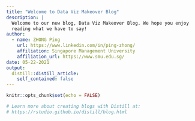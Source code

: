 ```yaml
---
title: "Welcome to Data Viz Makeover Blog"
description: |
  Welcome to our new blog, Data Viz Makeover Blog. We hope you enjoy 
  reading what we have to say!
author:
  - name: ZHONG Ping
    url: https://www.linkedin.com/in/ping-zhong/
    affiliation: Singapore Management University
    affiliation_url: https://www.smu.edu.sg/
date: 05-22-2021
output:
  distill::distill_article:
    self_contained: false
---
```


```r
knitr::opts_chunk$set(echo = FALSE)

# Learn more about creating blogs with Distill at:
# https://rstudio.github.io/distill/blog.html

```



